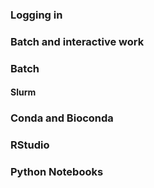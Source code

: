 ### Logging in

### Batch and interactive work

### Batch

#### Slurm

### Conda and Bioconda

### RStudio

### Python Notebooks
